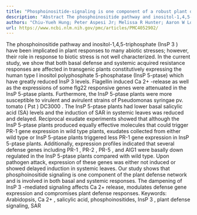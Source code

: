 ```yaml
---
title: "Phosphoinositide-signaling is one component of a robust plant defense response"
description: "Abstract The phosphoinositide pathway and inositol-1,4,5-triphosphate (InsP 3 ) have been implicated in plant responses to many abiotic stresses; however, their role in response to biotic stress is no..."
authors: "Chiu-Yueh Hung; Peter Aspesi Jr; Melissa R Hunter; Aaron W Lomax; Imara Y Perera"
url: https://www.ncbi.nlm.nih.gov/pmc/articles/PMC4052902/
---
```


The phosphoinositide pathway and inositol-1,4,5-triphosphate (InsP 3 ) have been implicated in plant responses to many abiotic stresses; however, their role in response to biotic stress is not well characterized. In the current study, we show that both basal defense and systemic acquired resistance responses are affected in transgenic plants constitutively expressing the human type I inositol polyphosphate 5-phosphatase (InsP 5-ptase) which have greatly reduced InsP 3 levels. Flagellin induced Ca 2+ -release as well as the expressions of some flg22 responsive genes were attenuated in the InsP 5-ptase plants. Furthermore, the InsP 5-ptase plants were more susceptible to virulent and avirulent strains of Pseudomonas syringae pv. tomato ( Pst ) DC3000 . The InsP 5-ptase plants had lower basal salicylic acid (SA) levels and the induction of SAR in systemic leaves was reduced and delayed. Reciprocal exudate experiments showed that although the InsP 5-ptase plants produced equally effective molecules that could trigger PR-1 gene expression in wild type plants, exudates collected from either wild type or InsP 5-ptase plants triggered less PR-1 gene expression in InsP 5-ptase plants. Additionally, expression profiles indicated that several defense genes including PR-1 , PR-2 , PR-5 , and AIG1 were basally down regulated in the InsP 5-ptase plants compared with wild type. Upon pathogen attack, expression of these genes was either not induced or showed delayed induction in systemic leaves. Our study shows that phosphoinositide signaling is one component of the plant defense network and is involved in both basal and systemic responses. The dampening of InsP 3 -mediated signaling affects Ca 2+ release, modulates defense gene expression and compromises plant defense responses. Keywords: Arabidopsis, Ca 2+ , salicylic acid, phosphoinositides, InsP 3 , plant defense signaling, SAR
